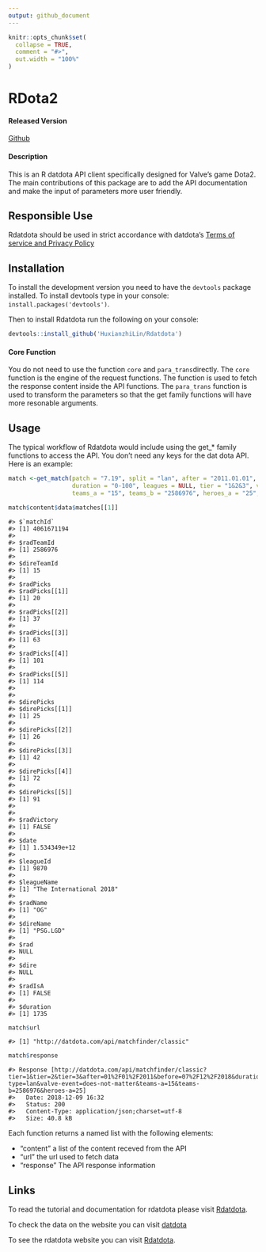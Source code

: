 ```yaml
---
output: github_document
---
```


<!-- README.md is generated from README.Rmd. Please edit that file -->

```r
knitr::opts_chunk$set(
  collapse = TRUE,
  comment = "#>",
  out.width = "100%"
)
```
# RDota2

#### Released Version

[Github](https://github.com/HuxianzhiLin/Rdatdota)

#### Description

This is an R datdota API client specifically designed for Valve's game Dota2. The main contributions of this package are to add the API documentation and make the input of parameters more user friendly.

## Responsible Use

Rdatdota should be used in strict accordance with datdota's [Terms of service and Privacy Policy](http://datdota.com/about)

## Installation  

To install the development version you need to have the `devtools` package installed. To install devtools type in your console: `install.packages('devtools')`.

Then to install Rdatdota run the following on your console:

```R
devtools::install_github('HuxianzhiLin/Rdatdota')
```
#### Core Function  

You do not need to use the function ```core``` and ```para_trans```directly. The ```core``` function is the engine of the request functions. The function is used to fetch the response content inside the API functions. The ```para_trans``` function is used to transform the parameters so that the get family functions will have more resonable arguments.

## Usage

The typical workflow of Rdatdota would include using the get_* family functions to access the API. You don't need any keys for the dat dota API. Here is an example:
```r
match <-get_match(patch = "7.19", split = "lan", after = "2011.01.01", before = "2018.07.12", 
                  duration = "0-100", leagues = NULL, tier = "1&2&3", valve = "does-not-matter", 
                  teams_a = "15", teams_b = "2586976", heroes_a = "25", heroes_b = "20")

match$content$data$matches[[1]]
```
```
#> $`matchId`
#> [1] 4061671194
#> 
#> $radTeamId
#> [1] 2586976
#> 
#> $direTeamId
#> [1] 15
#> 
#> $radPicks
#> $radPicks[[1]]
#> [1] 20
#> 
#> $radPicks[[2]]
#> [1] 37
#> 
#> $radPicks[[3]]
#> [1] 63
#> 
#> $radPicks[[4]]
#> [1] 101
#> 
#> $radPicks[[5]]
#> [1] 114
#> 
#> 
#> $direPicks
#> $direPicks[[1]]
#> [1] 25
#> 
#> $direPicks[[2]]
#> [1] 26
#> 
#> $direPicks[[3]]
#> [1] 42
#> 
#> $direPicks[[4]]
#> [1] 72
#> 
#> $direPicks[[5]]
#> [1] 91
#> 
#> 
#> $radVictory
#> [1] FALSE
#> 
#> $date
#> [1] 1.534349e+12
#> 
#> $leagueId
#> [1] 9870
#> 
#> $leagueName
#> [1] "The International 2018"
#> 
#> $radName
#> [1] "OG"
#> 
#> $direName
#> [1] "PSG.LGD"
#> 
#> $rad
#> NULL
#> 
#> $dire
#> NULL
#> 
#> $radIsA
#> [1] FALSE
#> 
#> $duration
#> [1] 1735
```
```r
match$url
```
```
#> [1] "http://datdota.com/api/matchfinder/classic"  
```
```r
match$response
```
```
#> Response [http://datdota.com/api/matchfinder/classic?tier=1&tier=2&tier=3&after=01%2F01%2F2011&before=07%2F12%2F2018&duration=0%3B100&patch=7.19&split-type=lan&valve-event=does-not-matter&teams-a=15&teams-b=2586976&heroes-a=25]
#>   Date: 2018-12-09 16:32
#>   Status: 200
#>   Content-Type: application/json;charset=utf-8
#>   Size: 40.8 kB
```

Each function returns a named list with the following elements:  

*  "content" a list of the content receved from the API  
*  "url" the url used to fetch data 
*  "response" The API response information

## Links
   
To read the tutorial and documentation for rdatdota please visit [Rdatdota](https://github.com/HuxianzhiLin/Rdatdota/blob/master/vignettes/rdatdota.Rmd).

To check the data on the website you can visit
[datdota](www.datdota.com)

To see the rdatdota website you can visit 
[Rdatdota](https://huxianzhilin.github.io/Rdatdota/docs/articles/rdatdota.html).
